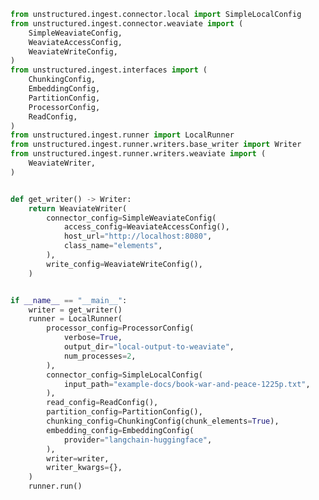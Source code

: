 ```python Python
from unstructured.ingest.connector.local import SimpleLocalConfig
from unstructured.ingest.connector.weaviate import (
    SimpleWeaviateConfig,
    WeaviateAccessConfig,
    WeaviateWriteConfig,
)
from unstructured.ingest.interfaces import (
    ChunkingConfig,
    EmbeddingConfig,
    PartitionConfig,
    ProcessorConfig,
    ReadConfig,
)
from unstructured.ingest.runner import LocalRunner
from unstructured.ingest.runner.writers.base_writer import Writer
from unstructured.ingest.runner.writers.weaviate import (
    WeaviateWriter,
)


def get_writer() -> Writer:
    return WeaviateWriter(
        connector_config=SimpleWeaviateConfig(
            access_config=WeaviateAccessConfig(),
            host_url="http://localhost:8080",
            class_name="elements",
        ),
        write_config=WeaviateWriteConfig(),
    )


if __name__ == "__main__":
    writer = get_writer()
    runner = LocalRunner(
        processor_config=ProcessorConfig(
            verbose=True,
            output_dir="local-output-to-weaviate",
            num_processes=2,
        ),
        connector_config=SimpleLocalConfig(
            input_path="example-docs/book-war-and-peace-1225p.txt",
        ),
        read_config=ReadConfig(),
        partition_config=PartitionConfig(),
        chunking_config=ChunkingConfig(chunk_elements=True),
        embedding_config=EmbeddingConfig(
            provider="langchain-huggingface",
        ),
        writer=writer,
        writer_kwargs={},
    )
    runner.run()
```
